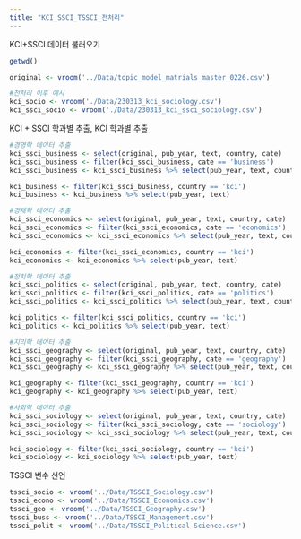 ```yaml
---
title: "KCI_SSCI_TSSCI_전처리"
---
```


KCI+SSCI 데이터 불러오기

```r
getwd()
```

```r
original <- vroom('../Data/topic_model_matrials_master_0226.csv')
```

```r
#전처리 이후 예시
kci_socio <- vroom('./Data/230313_kci_sociology.csv')
kci_ssci_socio <- vroom('./Data/230313_kci_ssci_sociology.csv')
```

KCI + SSCI 학과별 추출, KCI 학과별 추출

```r
#경영학 데이터 추출
kci_ssci_business <- select(original, pub_year, text, country, cate)
kci_ssci_business <- filter(kci_ssci_business, cate == 'business')
kci_ssci_business <- kci_ssci_business %>% select(pub_year, text, country)

kci_business <- filter(kci_ssci_business, country == 'kci')
kci_business <- kci_business %>% select(pub_year, text)
```

```r
#경제학 데이터 추출
kci_ssci_economics <- select(original, pub_year, text, country, cate)
kci_ssci_economics <- filter(kci_ssci_economics, cate == 'economics')
kci_ssci_economics <- kci_ssci_economics %>% select(pub_year, text, country)

kci_economics <- filter(kci_ssci_economics, country == 'kci')
kci_economics <- kci_economics %>% select(pub_year, text)
```

```r
#정치학 데이터 추출
kci_ssci_politics <- select(original, pub_year, text, country, cate)
kci_ssci_politics <- filter(kci_ssci_politics, cate == 'politics')
kci_ssci_politics <- kci_ssci_politics %>% select(pub_year, text, country)

kci_politics <- filter(kci_ssci_politics, country == 'kci')
kci_politics <- kci_politics %>% select(pub_year, text)
```

```r
#지리학 데이터 추출
kci_ssci_geography <- select(original, pub_year, text, country, cate)
kci_ssci_geography <- filter(kci_ssci_geography, cate == 'geography')
kci_ssci_geography <- kci_ssci_geography %>% select(pub_year, text, country)

kci_geography <- filter(kci_ssci_geography, country == 'kci')
kci_geography <- kci_geography %>% select(pub_year, text)
```

```r
#사회학 데이터 추출
kci_ssci_sociology <- select(original, pub_year, text, country, cate)
kci_ssci_sociology <- filter(kci_ssci_sociology, cate == 'sociology')
kci_ssci_sociology <- kci_ssci_sociology %>% select(pub_year, text, country)

kci_sociology <- filter(kci_ssci_sociology, country == 'kci')
kci_sociology <- kci_sociology %>% select(pub_year, text)
```

TSSCI 변수 선언

```r
tssci_socio <- vroom('../Data/TSSCI_Sociology.csv')
tssci_econo <- vroom('../Data/TSSCI_Economics.csv')
tssci_geo <- vroom('../Data/TSSCI_Geography.csv')
tssci_buss <- vroom('../Data/TSSCI_Management.csv')
tssci_polit <- vroom('../Data/TSSCI_Political Science.csv')
```
